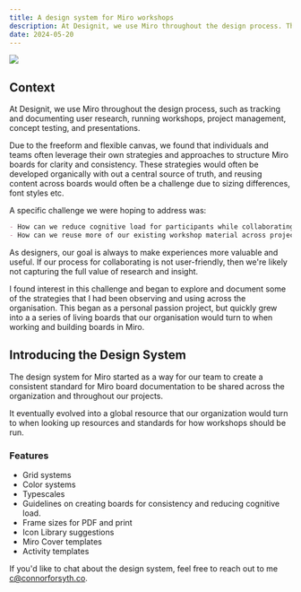 ```yaml
---
title: A design system for Miro workshops
description: At Designit, we use Miro throughout the design process. Through this, we've developed some strategies to get the best use out of Miro. These strategies have formed a system of templates, principles, and primitives that we call the Miro Design System, ultimately helping our teams create Miro experiences with clarity and consistency.
date: 2024-05-20
---
```


<Img className="p-0 lg:p-0" src="/writing/miro-ds/heroshot.png"/>
<MiroMapLink
  title="Designit Miro Design System"
  linkText="Open in Miro"
  href="https://miro.com/app/board/uXjVK3pF9X0=/?share_link_id=36767027684"
/>

## Context
At Designit, we use Miro throughout the design process, such as tracking and documenting user research, running workshops, project management, concept testing, and presentations. 

Due to the freeform and flexible canvas, we found that individuals and teams often leverage their own strategies and approaches to structure Miro boards for clarity and consistency. These strategies would often be developed organically with out a central source of truth, and reusing content across boards would often be a challenge due to sizing differences, font styles etc.

A specific challenge we were hoping to address was:

```md
- How can we reduce cognitive load for participants while collaborating in an unfamiliar tool?
- How can we reuse more of our existing workshop material across projects?
```

As designers, our goal is always to make experiences more valuable and useful. If our process for collaborating is not user-friendly, then we're likely not capturing the full value of research and insight.

I found interest in this challenge and began to explore and document some of the strategies that I had been observing and using across the organisation. This began as a personal passion project, but quickly grew into a a series of living boards that our organisation would turn to when working and building boards in Miro.

## Introducing the Design System

The design system for Miro started as a way for our team to create a consistent standard for Miro board documentation to be shared across the organization and throughout our projects.

It eventually evolved into a global resource that our organization would turn to when looking up resources and standards for how workshops should be run.

### Features

- Grid systems
- Color systems
- Typescales
- Guidelines on creating boards for consistency and reducing cognitive load.
- Frame sizes for PDF and print
- Icon Library suggestions
- Miro Cover templates
- Activity templates



If you'd like to chat about the design system, feel free to reach out to me [c@connorforsyth.co](mailto:c@connorforsyth.co).